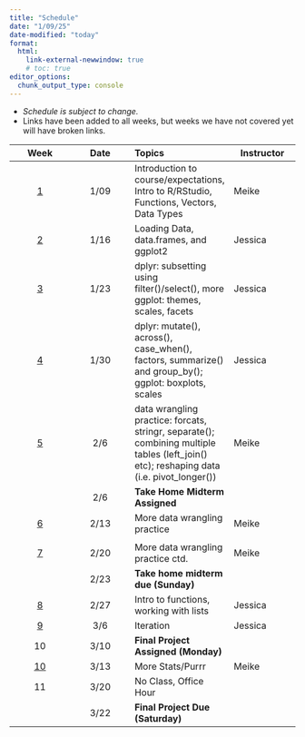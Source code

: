 ```yaml
---
title: "Schedule"
date: "1/09/25"
date-modified: "today"
format: 
  html:
    link-external-newwindow: true
    # toc: true
editor_options: 
  chunk_output_type: console
---
```


-   *Schedule is subject to change.*
-   Links have been added to all weeks, but weeks we have not covered yet will have broken links.

| Week | Date | Topics | Instructor |
|:--:|:--:|:---|----|
| [1](weeks/week_01.qmd) | 1/09 | Introduction to course/expectations, Intro to R/RStudio, Functions, Vectors, Data Types | Meike |
| [2](weeks/week_02.qmd) | 1/16 | Loading Data, data.frames, and ggplot2 | Jessica |
| [3](weeks/week_03.qmd) | 1/23 | dplyr: subsetting using filter()/select(), more ggplot: themes, scales, facets | Jessica |
| [4](weeks/week_04.qmd) | 1/30 | dplyr: mutate(), across(), case_when(), factors, summarize() and group_by(); ggplot: boxplots, scales | Jessica |
| [5](weeks/week_05.qmd) | 2/6 |  data wrangling practice: forcats, stringr, separate(); combining multiple tables (left_join() etc); reshaping data (i.e. pivot_longer()) | Meike |
|  | 2/6 | **Take Home Midterm Assigned** |  |
| [6](weeks/week_06.qmd) | 2/13 | More data wrangling practice | Meike |
|  |  |  |  |
| [7](weeks/week_07.qmd) | 2/20 | More data wrangling practice ctd.  | Meike |
|  | 2/23 | **Take home midterm due (Sunday)** |  |
| [8](weeks/week_08.qmd) | 2/27 | Intro to functions, working with lists | Jessica |
| [9](weeks/week_09.qmd) | 3/6 | Iteration | Jessica |
| 10 | 3/10 | **Final Project Assigned (Monday)** |  |
| [10](weeks/week_10.qmd) | 3/13 | More Stats/Purrr | Meike |
| 11 | 3/20 | No Class, Office Hour |  |
|  | 3/22 | **Final Project Due (Saturday)** |  |
